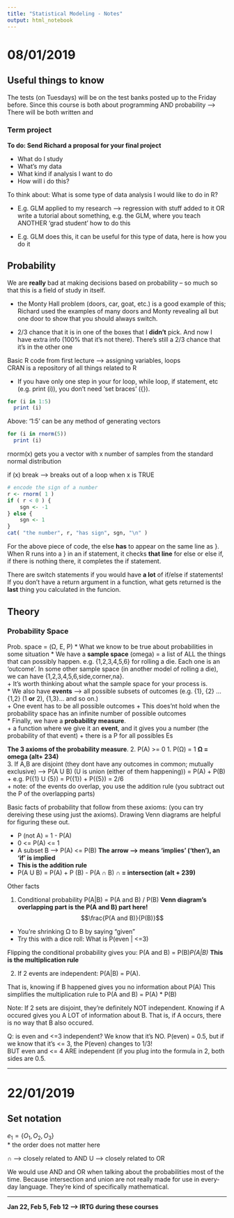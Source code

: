```yaml
---
title: "Statistical Modeling - Notes"
output: html_notebook
---
```


# 08/01/2019

## Useful things to know

The tests (on Tuesdays) will be on the test banks posted up to the Friday before.
Since this course is both about programming AND probability --> There will be both written and 


### Term project
__To do: Send Richard a proposal for your final project__

* What do I study
* What's my data
* What kind if analysis I want to do
* How will i do this?

To think about:
What is some type of data analysis I would like to do in R?  

* E.g. GLM applied to my research --> regression with stuff added to it
OR write a tutorial about something, e.g. the GLM, where you teach ANOTHER 'grad student' how to do this

* E.g. GLM does this, it can be useful for this type of data, here is how you do it

## Probability

We are __really__ bad at making decisions based on probability -- so much so that this is a field of study in itself.

* the Monty Hall problem (doors, car, goat, etc.) is a good example of this; Richard used the examples of many doors and Monty revealing all but one door to show that you should always switch.

* 2/3 chance that it is in one of the boxes that I __didn't__ pick. And now I have extra info (100% that it's not there). There's still a 2/3 chance that it's in the other one


Basic R code from first lecture --> assigning variables, loops  
CRAN is a repository of all things related to R  

* If you have only one step in your for loop, while loop, if statement, etc (e.g. print (i)), you don't need 'set braces' ({}).  

```r
for (i in 1:5)
  print (i)
```
Above:  '1:5' can be any method of generating vectors  

```r
for (i in rnorm(5))
  print (i)
```
rnorm(x) gets you a vector with x number of samples from the standard normal distribution

if (x) break --> breaks out of a loop when x is TRUE

```r
# encode the sign of a number
r <- rnorm( 1 )
if ( r < 0 ) {
	sgn <- -1
} else {
	sgn <- 1
}
cat( "the number", r, "has sign", sgn, "\n" )
```
For the above piece of code, the else __has__ to appear on the same line as }. When R runs into a } in an if statement, it checks __that line__ for else or else if, if there is nothing there, it completes the if statement.  

There are switch statements if you would have __a lot__ of if/else if statements!
If you don't have a return argument in a function, what gets returned is the __last__ thing you calculated in the funcion.


## Theory

### Probability Space

Prob. space = (Ω, E, P)
* What we know to be true about probabilities in some situation
* We have a __sample space__ (omega) = a list of ALL the things that can possibly happen. e.g. {1,2,3,4,5,6} for rolling a die. Each one is an 'outcome'. In some other sample space (in another model of rolling a die), we can have {1,2,3,4,5,6,side,corner,na}.  
+ It's worth thinking about what the sample space for your process is.  
* We also have __events__ --> all possible subsets of outcomes (e.g. {1}, {2} ...{1,2} (1 __or__ 2), {1,3}... and so on.)  
+ One event has to be all possible outcomes
+ This does'nt hold when the probability space has an infinite number of possible outcomes  
* Finally, we have a __probability measure__.  
+ a function where we give it an __event__, and it gives you a number (the probability of that event)
+ there is a P for all possibles Es

__The 3 axioms of the probability measure__.
2. P(A) >= 0
1. P(Ω) = 1      __Ω = omega (alt+ 234)__  
3. If A,B are disjoint (they dont have any outcomes in common; mutually exclusive) --> P(A U B) (U is union (either of them happening)) = P(A) + P(B)
+ e.g. P({1} U {5}) = P({1}) + P({5}) = 2/6  
+ note: of the events do overlap, you use the addition rule (you subtract out the P of the overlapping parts)  


Basic facts of probability that follow from these axioms: (you can try dereiving these using just the axioms). Drawing Venn diagrams are helpful for figuring these out.  

* P (not A) = 1 - P(A)
* 0 <= P(A) <= 1
* A subset B --> P(A) <= P(B)        __The arrow --> means 'implies' ('then'), an 'if' is implied__  
+ __This is the addition rule__  
* P(A U B) = P(A) + P (B) - P(A ∩ B)     __∩ = intersection (alt + 239)__ 


Other facts

1. Conditional probability
P(A|B) = P(A and B) / P(B)    __Venn diagram's overlapping part is the P(A and B) part here!__  
$$\frac{P(A and B)}{P(B)}$$

* You're shrinking Ω to B by saying "given"
* Try this with a dice roll: What is P(even | <=3)

Flipping the conditional probability gives you: P(A and B) = P(B)*P(A|B)
* __This is the multiplication rule__  

2. If 2 events are independent: P(A|B) = P(A).

That is, knowing if B happened gives you no information about P(A)
This simplifies the multiplication rule to P(A and B) = P(A) * P(B)  

Note: If 2 sets are disjoint, they're definitely NOT independent. Knowing if A occured gives you A LOT of information about B. That is, if A occurs, there is no way that B also occured.

Q: is even and <=3 independent? We know that it's NO. P(even) = 0.5, but if we know that it's <= 3, the P(even) changes to 1/3!  
BUT even and <= 4 ARE independent (if you plug into the formula in 2, both sides are 0.5.


***

# 22/01/2019

## Set notation
$e_1 = \{O_1, O_2, O_3\}$  
* the order does not matter here

∩ --> closely related to AND
U --> closely related to OR

We would use AND and OR when talking about the probabilities most of the time. Because intersection and union are not really made for use in every-day language. They're kind of specifically mathematical.  


***

__Jan 22, Feb 5, Feb 12 --> IRTG during these courses__


